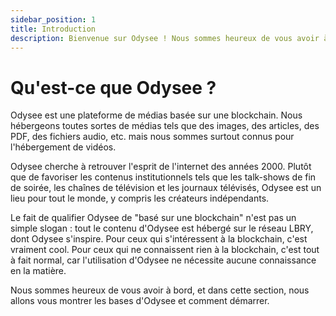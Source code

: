 ---
sidebar_position: 1
title: Introduction
description: Bienvenue sur Odysee ! Nous sommes heureux de vous avoir à bord.
---

#  Qu'est-ce que Odysee ?

Odysee est une plateforme de médias basée sur une blockchain. Nous hébergeons toutes sortes de médias tels que des images, des articles, des PDF, des fichiers audio, etc. mais nous sommes surtout connus pour l'hébergement de vidéos.

Odysee cherche à retrouver l'esprit de l'internet des années 2000. Plutôt que de favoriser les contenus institutionnels tels que les talk-shows de fin de soirée, les chaînes de télévision et les journaux télévisés, Odysee est un lieu pour tout le monde, y compris les créateurs indépendants.

Le fait de qualifier Odysee de "basé sur une blockchain" n'est pas un simple slogan : tout le contenu d'Odysee est hébergé sur le réseau LBRY, dont Odysee s'inspire. Pour ceux qui s'intéressent à la blockchain, c'est vraiment cool. Pour ceux qui ne connaissent rien à la blockchain, c'est tout à fait normal, car l'utilisation d'Odysee ne nécessite aucune connaissance en la matière.

Nous sommes heureux de vous avoir à bord, et dans cette section, nous allons vous montrer les bases d'Odysee et comment démarrer. 
